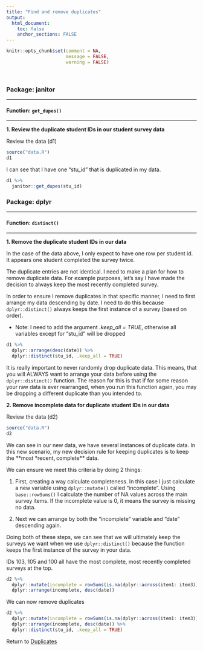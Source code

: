 ```yaml
---
title: "Find and remove duplicates"
output: 
  html_document:
    toc: false
    anchor_sections: FALSE
---
```


```r
knitr::opts_chunk$set(comment = NA,
                      message = FALSE,
                      warning = FALSE)
```

<br>

### Package: janitor

---

#### Function: `get_dupes()`

---

**1\. Review the duplicate student IDs in our student survey data**

Review the data (d1)

```r

source("data.R")
d1

```

I can see that I have one "stu_id" that is duplicated in my data. 

```r

d1 %>% 
  janitor::get_dupes(stu_id)

```


### Package: dplyr

---

#### Function: `distinct()`

---

**1\. Remove the duplicate student IDs in our data**

In the case of the data above, I only expect to have one row per student id. It appears one student completed the survey twice. 

The duplicate entries are not identical. I need to make a plan for how to remove duplicate data. For example purposes, let's say I have made the decision to always keep the most recently completed survey.

In order to ensure I remove duplicates in that specific manner, I need to first arrange my data descending by date. I need to do this because `dplyr::distinct()` always keeps the first instance of a survey (based on order).

* Note: I need to add the argument *.keep_all = TRUE*, otherwise all variables except for "stu_id" will be dropped

```r

d1 %>%
  dplyr::arrange(desc(date)) %>%
  dplyr::distinct(stu_id, .keep_all = TRUE)

```

It is really important to never randomly drop duplicate data. This means, that you will ALWAYS want to arrange your data before using the `dplyr::distinct()` function. The reason for this is that if for some reason your raw data is ever rearranged, when you run this function again, you may be dropping a different duplicate than you intended to.

**2\. Remove incomplete data for duplicate student IDs in our data**

Review the data (d2)

```r

source("data.R")
d2

```

We can see in our new data, we have several instances of duplicate data.
In this new scenario, my new decision rule for keeping duplicates is to keep the **most *recent**, **complete** data.

We can ensure we meet this criteria by doing 2 things:

1. First, creating a way calculate completeness. In this case I just calculate a new variable using `dplyr::mutate()` called "incomplete". Using `base::rowSums()` I calculate the number of NA values across the main survey items. If the incomplete value is 0, it means the survey is missing no data.

2. Next we can arrange by both the "incomplete" variable and "date" descending again.

Doing both of these steps, we can see that we will ultimately keep the surveys we want when we use `dplyr::distinct()` because the function keeps the first instance of the survey in your data.

IDs 103, 105 and 100 all have the most complete, most recently completed surveys at the top.

```r

d2 %>%
  dplyr::mutate(incomplete = rowSums(is.na(dplyr::across(item1: item3)))) %>%
  dplyr::arrange(incomplete, desc(date))

```

We can now remove duplicates

```r

d2 %>%
  dplyr::mutate(incomplete = rowSums(is.na(dplyr::across(item1: item3)))) %>%
  dplyr::arrange(incomplete, desc(date)) %>%
  dplyr::distinct(stu_id, .keep_all = TRUE)

```

Return to [Duplicates](https://github.com/Cghlewis/data-wrangling-functions/wiki/Duplicates)
